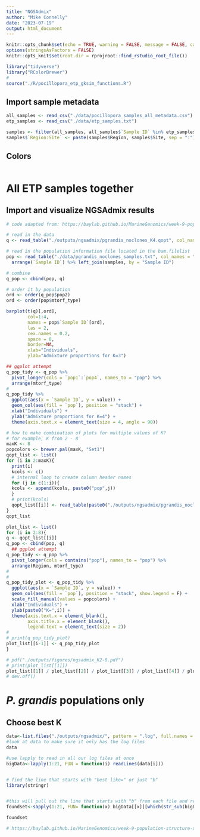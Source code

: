 ```yaml
---
title: "NGSAdmix"
author: "Mike Connelly"
date: "2023-07-19"
output: html_document
---
```


```r
knitr::opts_chunk$set(echo = TRUE, warning = FALSE, message = FALSE, cache = TRUE)
options(stringsAsFactors = FALSE)
knitr::opts_knit$set(root.dir = rprojroot::find_rstudio_root_file())
```
```r
library("tidyverse")
library("RColorBrewer")
# 
source("./R/pocillopora_etp_gksim_functions.R")
```

## Import sample metadata
```r
all_samples <- read_csv("./data/pocillopora_samples_all_metadata.csv")
etp_samples <- read_csv("./data/etp_samples.txt")
```
```r
samples <- filter(all_samples, all_samples$`Sample ID` %in% etp_samples$`Sample ID`)
samples$`Region:Site` <- paste(samples$Region, samples$Site, sep = ":")
```
## Colors
```r

```

# All ETP samples together
## Import and visualize NGSAdmix results
```r
# code adapted from: https://baylab.github.io/MarineGenomics/week-9-population-structure-using-ngsadmix.html

# read in the data 
q <- read_table("./outputs/ngsadmix/pgrandis_noclones_K4.qopt", col_names = c("pop1","pop2","pop3","pop4"))

# read in the population information file located in the bam.filelist
pop <- read_table("./data/pgrandis_noclones_samples.txt", col_names = "Sample ID") %>% 
  arrange(`Sample ID`) %>% left_join(samples, by = "Sample ID")

# combine
q_pop <- cbind(pop, q)

# order it by population
ord <- order(q_pop$pop2)
ord <- order(pop$mtorf_type)
```
```r
barplot(t(q)[,ord],
        col=1:4,
        names = pop$`Sample ID`[ord],
        las = 2,
        cex.names = 0.2,
        space = 0,
        border=NA,
        xlab="Individuals",
        ylab="Admixture proportions for K=3")
```
```r
## ggplot attempt
q_pop_tidy <- q_pop %>%
  pivot_longer(cols = `pop1`:`pop4`, names_to = "pop") %>% 
  arrange(mtorf_type)
#
q_pop_tidy %>%
  ggplot(aes(x = `Sample ID`, y = value)) +
  geom_col(aes(fill = `pop`), position = "stack") +
  xlab("Individuals") + 
  ylab("Admixture proportions for K=4") +
  theme(axis.text.x = element_text(size = 4, angle = 90))
```
```r
# how to make combination of plots for multiple values of K?
# for example, K from 2 - 8
maxK <- 8
popcolors <- brewer.pal(maxK, "Set1")
qopt_list <- list()
for (i in 2:maxK){
  print(i)
  kcols <- c()
  # internal loop to create column header names
  for (j in c(1:i)){
  kcols <- append(kcols, paste0("pop",j))
  }
  # print(kcols)
  qopt_list[[i]] <- read_table(paste0("./outputs/ngsadmix/pgrandis_noclones_K",i,".qopt"), col_names = kcols)
}
qopt_list
```

```r
plot_list <- list()
for (i in 2:8){
q <- qopt_list[[i]]
q_pop <- cbind(pop, q)
  ## ggplot attempt
q_pop_tidy <- q_pop %>%
  pivot_longer(cols = contains("pop"), names_to = "pop") %>%
  arrange(Region, mtorf_type)
#
#
q_pop_tidy_plot <- q_pop_tidy %>%
  ggplot(aes(x = `Sample ID`, y = value)) +
  geom_col(aes(fill = `pop`), position = "stack", show.legend = F) +
  scale_fill_manual(values = popcolors) +
  xlab("Individuals") +
  ylab(paste0("K=",i)) +
  theme(axis.text.x = element_blank(),
        axis.title.x = element_blank(),
        legend.text = element_text(size = 2))
#
# print(q_pop_tidy_plot)
plot_list[[i-1]] <- q_pop_tidy_plot
}
```
```r
# pdf("./outputs/figures/ngsadmix_K2-8.pdf")
# print(plot_list[[1]])
plot_list[[1]] / plot_list[[2]] / plot_list[[3]] / plot_list[[4]] / plot_list[[5]] / plot_list[[6]] / plot_list[[7]]
# dev.off()
```
# *P. grandis* populations only
## Choose best K
```r
data<-list.files("./outputs/ngsadmix/", pattern = ".log", full.names = T)
#look at data to make sure it only has the log files
data
```
```r
#use lapply to read in all our log files at once
bigData<-lapply(1:21, FUN = function(i) readLines(data[i]))


# find the line that starts with "best like=" or just "b"
library(stringr)


#this will pull out the line that starts with "b" from each file and return it as a list
foundset<-sapply(1:21, FUN= function(x) bigData[[x]][which(str_sub(bigData[[x]], 1, 1) == 'b')])

foundset
```
```r
# https://baylab.github.io/MarineGenomics/week-9-population-structure-using-ngsadmix.html
```

